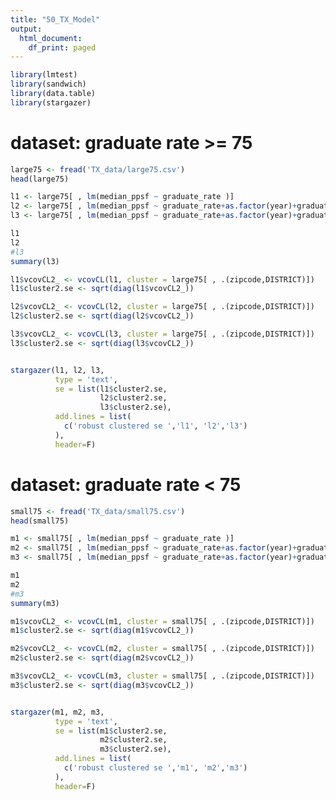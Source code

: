 ```yaml
---
title: "50_TX_Model"
output:
  html_document:
    df_print: paged
---
```





```r
library(lmtest)
library(sandwich)
library(data.table)
library(stargazer)
``` 


# dataset: graduate rate >= 75 


```r
large75 <- fread('TX_data/large75.csv')
head(large75)
``` 


```r
l1 <- large75[ , lm(median_ppsf ~ graduate_rate )]
l2 <- large75[ , lm(median_ppsf ~ graduate_rate+as.factor(year)+graduate_rate*as.factor(year))]
l3 <- large75[ , lm(median_ppsf ~ graduate_rate+as.factor(year)+graduate_rate*as.factor(year)+as.factor(DISTRICT)+as.factor(zipcode))]

l1
l2
#l3
summary(l3)
```

```r
l1$vcovCL2_ <- vcovCL(l1, cluster = large75[ , .(zipcode,DISTRICT)])
l1$cluster2.se <- sqrt(diag(l1$vcovCL2_))

l2$vcovCL2_ <- vcovCL(l2, cluster = large75[ , .(zipcode,DISTRICT)])
l2$cluster2.se <- sqrt(diag(l2$vcovCL2_))

l3$vcovCL2_ <- vcovCL(l3, cluster = large75[ , .(zipcode,DISTRICT)])
l3$cluster2.se <- sqrt(diag(l3$vcovCL2_))


stargazer(l1, l2, l3,
          type = 'text', 
          se = list(l1$cluster2.se, 
                    l2$cluster2.se,
                    l3$cluster2.se),
          add.lines = list(
            c('robust clustered se ','l1', 'l2','l3')
          ),
          header=F)
```






# dataset: graduate rate < 75 


```r
small75 <- fread('TX_data/small75.csv')
head(small75)
```


```r
m1 <- small75[ , lm(median_ppsf ~ graduate_rate )]
m2 <- small75[ , lm(median_ppsf ~ graduate_rate+as.factor(year)+graduate_rate*as.factor(year))]
m3 <- small75[ , lm(median_ppsf ~ graduate_rate+as.factor(year)+graduate_rate*as.factor(year)+as.factor(DISTRICT)+as.factor(zipcode))]

m1
m2
#m3
summary(m3)
```


```r
m1$vcovCL2_ <- vcovCL(m1, cluster = small75[ , .(zipcode,DISTRICT)])
m1$cluster2.se <- sqrt(diag(m1$vcovCL2_))

m2$vcovCL2_ <- vcovCL(m2, cluster = small75[ , .(zipcode,DISTRICT)])
m2$cluster2.se <- sqrt(diag(m2$vcovCL2_))

m3$vcovCL2_ <- vcovCL(m3, cluster = small75[ , .(zipcode,DISTRICT)])
m3$cluster2.se <- sqrt(diag(m3$vcovCL2_))


stargazer(m1, m2, m3,
          type = 'text', 
          se = list(m1$cluster2.se, 
                    m2$cluster2.se,
                    m3$cluster2.se),
          add.lines = list(
            c('robust clustered se ','m1', 'm2','m3')
          ),
          header=F)
``` 

